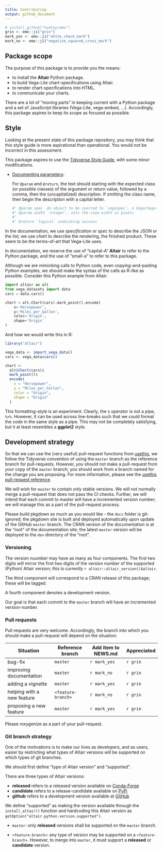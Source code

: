 ```yaml
---
title: Contributing
output: github_document
---
```


```r
# install_github("hadley/emo")
grin <- emo::ji("grin")
mark_yes <- emo::ji("white_check_mark")
mark_no <- emo::ji("negative_squared_cross_mark")
```

## Package scope

The purpose of this package is to provide you the means:

- to install the **Altair** Python package.
- to build Vega-Lite chart-specifications using Altair. 
- to render chart-specifications into HTML.
- to communicate your charts.

There are a lot of "moving parts" in keeping current with a Python package and a set of JavaScript libraries (Vega-Lite, vega-embed, ...). Accordingly, this package aspires to keep its scope as focused as possible.

## Style

Looking at the present state of this package repository, you may think that this style guide is more aspirational than operational. You would not be incorrect in this assessment.

This package aspires to use the [Tidyverse Style Guide](http://style.tidyverse.org), with some minor modifications.

- [Documenting parameters](http://style.tidyverse.org/code-documentation.html#documenting-parameters):

   For `@param` and `@return`, the text should starting with the expected class (or possible classes) of the argument or return value, followed by a comma, then the (uncapitalized) description. If omitting the class name, then begin the description with a capital letter.

   ```r
   #' @param spec  An object to be coerced to `vegaspec`, a Vega/Vega-Lite specification
   #' @param width `integer`, sets the view width in pixels
   #'
   #' @return `logical` indicating success
   ```

In the documentation, we use *specification* or *spec* to describe the JSON or the list; we use *chart* to describe the rendering, the finished product. These seem to be the terms-of-art that Vega-Lite uses.

In documentation, we reserve the use of "capital-A" **Altair** to refer to the Python package, and the use of "small-a" to refer to this package.

Although we are mimicking calls to Python code, even copying-and-pasting Python examples, we should make the syntax of the calls as R-like as possible. Consider this Python example from Altair:

```python
import altair as alt
from vega_datasets import data
cars = data.cars()

chart = alt.Chart(cars).mark_point().encode(
    x='Horsepower',
    y='Miles_per_Gallon',
    color='Origin',
    shape='Origin'
)
```

And how we would write this in R:

```r
library("altair")

vega_data <- import_vega_data()
cars <- vega_data$cars()

chart <-
  alt$Chart(cars)$
  mark_point()$
  encode(
    x = "Horsepower",
    y = "Miles_per_Gallon",
    color = "Origin",
    shape = "Origin"
  )
```

This formatting-style is an experiment. Clearly, the `$` operator is not a pipe, `%>%`. However, it can be used across line-breaks such that we could format the code in the same style as a pipe. This may not be completely satisfying, but it at least resembles a **ggplot2** style. 

## Development strategy

So that we can use the (very useful) pull-request functions from [usethis](https://usethis.r-lib.org/), we follow the Tidyverse convention of using the `master` branch as the reference branch for pull-requests. However, *you* should not make a pull-request from *your* copy of the `master` branch; you should work from a branch named for the change you are proposing. For more information, please see the [usethis pull-request reference](https://usethis.r-lib.org/reference/pr_init.html).

We will wish for `master` to contain only stable versions. We will not normally merge a pull-request that does not pass the CI checks. Further, we will intend that each commit to master will have a incremented version number; we will manage this as a part of the pull-request process.

Please build pkgdown as much as you would like - the `docs` folder is git-ignored; the pkgdown site is built and deployed automatically upon update of the GitHub `master` branch. The CRAN version of the documentation is at the "root" of the documentation site; the latest `master` version will be deployed to the `dev` directory of the "root".

### Versioning

The version nuumber may have as many as four components. The first two digits will mirror the first two digits of the version number of the supported (Python) Altair version; this is currently ``r altair::altair_version()$altair``. 

The third component will correspond to a CRAN release of this package; these will be tagged.

A fourth component denotes a development version.

Our goal is that each commit to the `master` branch will have an incremented version-number.

### Pull requests

Pull requests are very welcome. Accordingly, the branch into which you should make a pull-request will depend on the situation:

Situation                  | Reference branch     | Add item to NEWS.md   | Appreciated
-------------------------- | -------------------- | --------------------- | -----------
bug-fix                    | `master`             | `r mark_yes`          | `r grin`
improving documentation    | `master`             | `r mark_no`           | `r grin`
adding a vignette          | `master`             | `r mark_yes`          | `r grin`
helping with a new feature | `<feature-branch>`   | `r mark_no`           | `r grin`
proposing a new feature    | `master`             | `r mark_yes`          | `r grin`

Please roxygenize as a part of your pull-request.

### Git branch strategy

One of the motivations is to make our lives as developers, and as users, easier by restricting what types of Altair versions will be supported on which types of git branches.

We should first define "type of Altair version" and "supported".

There are three types of Altair versions:

- __released__ refers to a released version available on [Conda-Forge](https://anaconda.org/conda-forge/altair) 
- __candidate__ refers to a release-candidate available on [PyPi](https://pypi.org/project/altair)
- __github__ refers to a development version available at [GitHub](https://github.com/altair-viz/altair)

We define "supported" as making the version available through the `install_altair()` function and hardcoding this Altair version as `getOption("altair.python.version.supported")`. 

- `master`: only __released__ versions shall be supported on the `master` branch. 

- `<feature-branch>`: any type of version may be supported on a `<feature-branch>`. However, to merge into `master`, it must support a __released__ or __candidate__ version.

